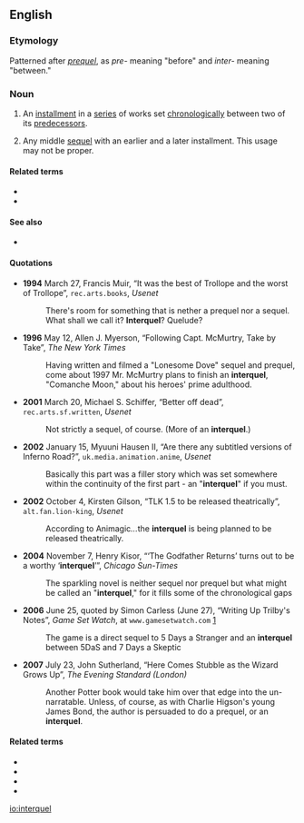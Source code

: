 ==English==

===Etymology===
Patterned after ''[[prequel]]'', as ''pre-'' meaning "before" and ''inter-'' meaning "between."

===Noun===
{{en-noun}}

# {{label|en|narratology}} An [[installment]] in a [[series]] of works set [[chronological]]ly between two of its [[predecessor]]s.
# {{label|en|narratology}} Any middle [[sequel]] with an earlier and a later installment. This usage may not be proper.

====Related terms====
* {{l|en|prequel}}
* {{l|en|sequel}}

====See also====
* {{l|en|midquel}}

====Quotations====
* '''1994''' March 27, Francis Muir, “It was the best of Trollope and the worst of Trollope”, <tt>rec.arts.books</tt>, ''Usenet''
*: There's room for something that is nether a prequel nor a sequel. What shall we call it? '''Interquel'''? Quelude?
* '''1996''' May 12, Allen J. Myerson, “Following Capt. McMurtry, Take by Take”, ''The New York Times''
*: Having written and filmed a "Lonesome Dove" sequel and prequel, come about 1997 Mr. McMurtry plans to finish an '''interquel''', "Comanche Moon," about his heroes' prime adulthood.
* '''2001''' March 20, Michael S. Schiffer, “Better off dead”, <tt>rec.arts.sf.written</tt>, ''Usenet''
*: Not strictly a sequel, of course. (More of an '''interquel'''.)
* '''2002''' January 15, Myuuni Hausen II, “Are there any subtitled versions of Inferno Road?”, <tt>uk.media.animation.anime</tt>, ''Usenet''
*: Basically this part was a filler story which was set somewhere within the continuity of the first part - an "'''interquel'''" if you must.
* '''2002''' October 4, Kirsten Gilson, “TLK 1.5 to be released theatrically”, <tt>alt.fan.lion-king</tt>, ''Usenet''
*: According to Animagic''...''the '''interquel''' is being planned to be released theatrically.
* '''2004''' November 7, Henry Kisor, “‘The Godfather Returns’ turns out to be a worthy ‘'''interquel'''’”, ''Chicago Sun-Times''
*: The sparkling novel is neither sequel nor prequel but what might be called an "'''interquel'''," for it fills some of the chronological gaps
* '''2006''' June 25, quoted by Simon Carless (June 27), “Writing Up Trilby's Notes”, ''Game Set Watch'', at <tt>www.gamesetwatch.com</tt> [http://www.gamesetwatch.com/2006/06/writing_up_trilbys_notes_1.php]
*: The game is a direct sequel to 5 Days a Stranger and an '''interquel''' between 5DaS and 7 Days a Skeptic
* '''2007''' July 23, John Sutherland, “Here Comes Stubble as the Wizard Grows Up”, ''The Evening Standard (London)''
*: Another Potter book would take him over that edge into the un-narratable. Unless, of course, as with Charlie Higson's young James Bond, the author is persuaded to do a prequel, or an '''interquel'''.

====Related terms====
* {{l|en|midquel}}
* {{l|en|prequel}}
* {{l|en|sequel}}
* {{l|en|threequel}}

[[io:interquel]]